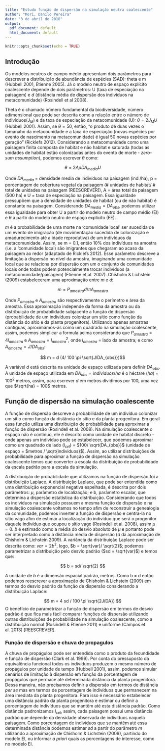 ```yaml
---
title: "Estudo função de dispersão na simulação neutra coalescente"
author: "Mori, Danilo Pereira"
date: "3 de abril de 2018"
output:
  pdf_document: default
  html_document: default
---
```


```r
knitr::opts_chunk$set(echo = TRUE)
```

## Introdução ##

Os modelos neutros de campo médio apresentam dois parâmetros para descrever a distribuição de abundãncia de espécies (SAD): theta e m (Hubbell 2001, Etienne 2005). Já o modelo neutro de espaço explícito coalescente depende de dois parâmetros: U (taxa de especiação na paisagem) e *d* (distância média de dispersão dos indivíduos na metacomunidade) (Rosindell et al 2008).

Theta é o chamado número fundamental da biodiversidade, número adimensional que pode ser descrita como a relação entre o número de indivíduos($J_{M}$) e da taxa de especiação da netacomunidade (U): $\theta = 2J_{M}U$ (Hubbell 2001). Assim, se $\theta = 50$, então, "o produto de duas vezes o tamanaho da metacounidade e a taxa de especiação (novas espécies por evento de nascimento na metacomunidade) é igual 50 novas espécies por geração" (Ricklefs 2012). Considerando a metacomunidade como uma paisagem finita composta de habitat e não habitat e saturada (todas as unidades de habitat estão colonizadas antes do evento de morte - *zero-sum assumption*), podemos escrever $\theta$ como:

$$\theta = 2Ap DA_{media} U  $$

Onde $DA_{media}$ = densidade media de indivíduos na paisagem (ind./ha), p = porcentagem de cobertura vegetal da paisagem (# unidades de habitat/ # total de unidades na paisagem [REESCREVER]), A = área total da paisagem (500 ha) e U = taxa de especiação na paisagem. Essa igualdade pressupõem que a densidade de unidades de habitat (ou de não habitat) é constante na paisagem. Considerando $DA_{media} = DA_{obs}$, podemos utilizar essa igualdade para obter U a partir do modelo neutro de campo médio (EI) e $\theta$ a partir do modelo neutro de espaço explícito (EE). 


  *m* é a probabilidade de uma morte na 'comunidade local' ser sucedida de um evento de imigração (de movimentação sucedida de colonização e amadurecimento até a idade reprodutiva) de um indivíduos da metacomunidade. Assim, se m = 0.1, então  10% dos indivíduos na amostra (i.e. a 'comunidade local) são imigrantes que chegaram ao acaso da paisagem ao redor (adaptado de Ricklefs 2012). Esse parâmetro descreve a limitação à dispersão no nível da amostra, imaginando uma comunidade local que se relaciona por dispersão com um o conjunto de comunidades locais onde todas podem potencialmente trocar indivíduos (a metacomunidade/paisagem) (Etienne et al. 2007). Chisholm & Lichstein (2009) estabeleceram uma aproximação entre *m* e *d*:
  
$$ m = P_{amostra} d / \pi A_{amostra} $$

Onde $P_{amostra}$ e $A_{amostra}$ são respectivamente o perímetro e área da amostra. Essa aproximação independe da forma da amostra ou da distribuição de probabilidade subjacente a função de dispersão (probabilidade de um indivíduos colonizar um sítio como função da distância do sítio e da planta progenitora). Utilizando apenas amostras contíguas, aproximamos-as como um quadrado na simulação coalescente, assim, podemos simplicar a formula acima considerando que $P_{amostra} = 4 l_{amostra}$ e $A_{amostra} = l_{amostra}^2$, onde $l_{amostra}$ = lado da amostra; e como $A_{amostra} = J / DA_{obs}$:

$$ m = d  (4/ 100 \pi \sqrt{J/DA_{obs}})$$

A variável *d* está descrita na unidade de espaço utilizada para definir $DA_{obs}$. A unidade de espaço utilizada em $DA_{obs} = individuos/ha$ é o héctare (*ha*) = $100^2$ metros, assim, para escrever *d* em metros dividimos por 100, uma vez que $\sqrt{ha} = 100$ metros.   


## Função de dispersão na simulação coalescente ##

A função de dispersão descreve a probabilidade de um indivíduo colonizar um sítio como função da distância do sítio e da planta progenitora. Em geral essa função utiliza uma distribuição de probabilidade para aproximar a função de dispersão (Rosindell et al. 2008). Na simulação coalescente o espaço não é contínuo, ele é descrito como unidade de habitat discreto - onde apenas um indivíduo pode se estabelecer, que podemos aproximar como um quadrado de lado ($l_{cel}$) = $100/ \sqrt{DA_{obs}}$ (unidade de espaço = $metros / \sqrt{individuos}$). Assim, ao utilizar distribuições de probabilidade para aproximar a função de dispersão na simulação coalescente temos que converter a escala da distribuição de probabilidade da escala padrão para a escala da simulação.

A distribuição de probabilidade que utilizamos na função de dispersão foi a distribuição Laplace. A distribuição Laplace, que pode ser entendida como uma distribuição exponencial negativa espelhada,  é descrita por dois parâmetros: $\mu$, parâmetro de localização; e b, parâmetro escalar, que determina a dispersão estatística da distribuição. Considerando que todos os indivíduos na simulação possuem a mesma função de dispersão e na simulação coalescente voltamos no tempo afim de reconstruir a genealogia da comunidade, podemos inverter a função de dispersão e centra-la no sítio vago afim de estimar a localização do indivíduo que será o progenitor daquele indivíduo que ocupou o sítio vago (Rosindell et al. 2008), assim $\mu = 0$. *b* é estimado como a média do desvio absoluto de $\mu$ e portanto pode ser interpretado como a distância média de dispersão (*d* da aproximação de Chisholm & Lichstein 2009). A variância da distribuição Laplace pode ser descrita como: $var = 2b^2$, logo, $b = \sqrt{var}/ \sqrt{2}$;  podemos parametrizar a distribuição pelo desvio padrão ($sd = \sqrt{var}$) e temos que:

$$ b = sd/ \sqrt{2} $$

A unidade de *b* é a dimensão espacial padrão, metros. Como b = d então podemos reescrever a aproximação de Chisholm & Lichstein (2009) em termos do desvio padrão da função de dispersão considerando a distribuição Laplace:

$$ m = 4 sd / 100 \pi \sqrt{2J/DA}) $$
O benefício de parametrizar a função de dispersão em termos de desvio padrão é que fica mais fácil comparar funções de dispersão utilizando outras distribuições de probabilidade na simulação coalescente, como a distribuição normal (Rosindell & Etienne 2011) e uniforme (Campos et al. 2013) [REESCREVER].


### Função de dispersão e chuva de propagulos ###

A chuva de propágulos pode ser entendida como o produto da fecundidade e função de dispersão (Clark et al. 1999). Por conta do pressuposto da equivalência funcional todos os indivíduos produzem o mesmo número de propágulos por unidade de tempo (Hubbell 2001), assim, podemos simular cenários de limitação à dispersão em função da porcentagem de propágulos que permace até determinada distância da planta progenitora. Dessa maneira, não precisamos definir a dispersão em termos de distância *per se* mas em termos de porcentagem de indivíduos que permanecem na área imediata da planta progenitora. Para isso é necessário estabelecer uma distância padrão da planta progenitora e estimar ou definir a porcentagem de indivíduos que se mantêm até esta distância padrão. Como distância padronizamos $l_{cel}$, assim, cada paisagem possui uma distância padrão que depende da densidade observada de indivíduos naquela paisagem. Como porcentagem de indivíduos que se mantêm até essa determinada distância podemos estimar *sd* a partir do parâmetro *m* utilizando a aproximação de Chisholm & Lichstein (2009), partindo do modelo EI, ou informar *a priori* quais as porcentagens de interesse, como no modelo EI.



